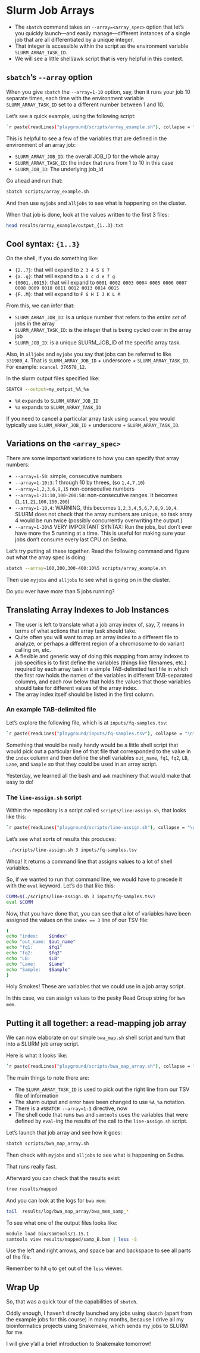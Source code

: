 # Slurm Job Arrays {#slurm-arrays}

- The `sbatch` command takes an `--array=<array_spec>` option
that let's you quickly launch---and easily manage---different
instances of a single job that are all differentiated by
a unique integer.
- That integer is accessible within the script as the environment
variable `SLURM_ARRAY_TASK_ID`.
- We will see a little shell/awk script that is very helpful in
this context.


## `sbatch`'s `--array` option

When you give `sbatch` the `--array=1-10` option, say, then
it runs your job 10 separate times, each time with the environment variable
`SLURM_ARRAY_TASK_ID` set to a different number between
1 and 10.  

Let's see a quick example, using the following script:
```.sh
`r paste(readLines("playground/scripts/array_example.sh"), collapse = "\n")`
```

This is helpful to see a few of the variables that are defined in the
environment of an array job:

- `SLURM_ARRAY_JOB_ID`: the overall JOB_ID for the whole array
- `SLURM_ARRAY_TASK_ID`: the index that runs from 1 to 10 in this case
- `SLURM_JOB_ID`: The underlying job_id 

Go ahead and run that:
```.sh
sbatch scripts/array_example.sh
```
And then use `myjobs` and `alljobs` to see what is happening on the cluster.

When that job is done, look at the values written to the
first 3 files:
```.sh
head results/array_example/output_{1..3}.txt
```

::: {.callout-note collapse=true}

## Cool syntax: `{1..3}`

On the shell, if you do something like:

- `{2..7}`: that will expand to `2 3 4 5 6 7`
- `{a..g}`: that will expand to `a b c d e f g`
- `{0001..0015}`: that will expand to `0001 0002 0003 0004 0005 0006 0007 0008 0009 0010 0011 0012 0013 0014 0015`
- `{F..M}`: that will expand to `F G H I J K L M`

:::

From this, we can infer that:

- `SLURM_ARRAY_JOB_ID`: is a unique number that refers to the _entire set_ of jobs in the array
- `SLURM_ARRAY_TASK_ID`: is the integer that is being cycled over in the array job
- `SLURM_JOB_ID`: is a unique SLURM_JOB_ID of the specific array task.

Also, in `alljobs` and `myjobs` you say that jobs can be referred to
like `331989_4`.  That is `SLURM_ARRAY_JOB_ID` + underscore + `SLURM_ARRAY_TASK_ID`.
For example: `scancel 376578_12`.

In the slurm output files specified like:
```.sh
SBATCH --output=my_output_%A_%a
```

- `%A` expands to `SLURM_ARRAY_JOB_ID`
- `%a` expands to `SLURM_ARRAY_TASK_ID`

If you need to cancel a particular array task using `scancel` you would
typically use `SLURM_ARRAY_JOB_ID` + underscore + `SLURM_ARRAY_TASK_ID`.

## Variations on the `<array_spec>`

There are some important variations to how you can specify that
array numbers:

- `--array=1-50`: simple, consecutive numbers
- `--array=1-10:3`: 1 through 10 by threes, (so `1,4,7,10`)
- `--array=1,2,3,6,9,15` non-consecutive numbers
- `--array=1-21:10,100-200:50`: non-consecutive ranges.  It becomes (`1,11,21,100,150,200`)
- `--array=1-10,4`: WARNING, this becomes `1,2,3,4,5,6,7,8,9,10,4`.  SLURM does not check that
the array numbers are unique, so task array 4 would be run twice (possibly concurrently overwriting
the output.)
- `--array=1-20%5` VERY IMPORTANT SYNTAX:  Run the jobs, but don't ever have more the 5 running at a time.
This is useful for making sure your jobs don't consume every last CPU on Sedna.

Let's try putting all these together.  Read the following command and
figure out what the array spec is doing:
```.sh
sbatch --array=100,200,300-400:10%5 scripts/array_example.sh
```
Then use `myjobs` and `alljobs` to see what is going on in the cluster.

Do you ever have more than 5 jobs running?

## Translating Array Indexes to Job Instances

- The user is left to translate what a job array index of, say, 7, means in terms of what actions that array task should take.
- Quite often you will want to map an array index to a different file to analyze, or perhaps a different region of a chromosome to do variant calling on, etc.
- A flexible and generic way of doing this mapping from array indexes to job specifics is to first define the variables (things like filenames, etc.) required by each array task in a simple TAB-delimited text file in which the first row holds the names of the variables in different TAB-separated columns, and each row below that holds the values that those variables should take for different values of the array index.
- The array index itself should be listed in the first column.

### An example TAB-delimited file

Let's explore the following file, which is at `inputs/fq-samples.tsv`:
```.sh
`r paste(readLines("playground/inputs/fq-samples.tsv"), collapse = "\n")`
```

Something that would be really handy would be a little shell script
that would pick out a particular line of that file that corresponded to
the value in the `index` column and then define
the shell variables `out_name`, `fq1`, `fq2`, `LB`, `Lane`, and `Sample` so that they
could be used in an array script.

Yesterday, we learned all the bash and `awk` machinery that would make that
easy to do!

### The `line-assign.sh` script

Within the repository is a script called `scripts/line-assign.sh`, that looks like this:
```.sh
`r paste(readLines("playground/scripts/line-assign.sh"), collapse = "\n")`
```

Let's see what sorts of results this produces:
```.sh
 ./scripts/line-assign.sh 3 inputs/fq-samples.tsv
```
Whoa! It returns a command line that assigns values to a lot of shell variables.

So, if we wanted to run that command line, we would have to precede it with
the `eval` keyword.  Let's do that like this:
```.sh
COMM=$(./scripts/line-assign.sh 3 inputs/fq-samples.tsv)
eval $COMM
```

Now, that you have done that, you can see that a lot of variables
have been assigned the values on the `index == 3` line of our TSV file:
```.sh
(
echo "index:    $index"
echo "out_name: $out_name"
echo "fq1:      $fq1"
echo "fq2:      $fq2"
echo "LB:       $LB"
echo "Lane:     $Lane"
echo "Sample:   $Sample"
)
```

Holy Smokes! These are variables that we could use in a job array script.

In this case, we can assign values to the pesky Read Group string for `bwa mem`.

## Putting it all together: a read-mapping job array

We can now elaborate on our simple `bwa_map.sh` shell script
and turn that into a SLURM job array script.

Here is what it looks like:
```.sh
`r paste(readLines("playground/scripts/bwa_map_array.sh"), collapse = "\n")`
```

The main things to note there are:

- The `SLURM_ARRAY_TASK_ID` is used to pick out the right line from our TSV
file of information
- The slurm output and error have been changed to use `%A_%a` notation.
- There is a `#SBATCH --array=1-3` directive, now
- The shell code that runs `bwa` and `samtools` uses  the variables that were
defined by `eval`-ing the results of the call to the `line-assign.sh` script.

Let's launch that job array and see how it goes:
```.sh
sbatch scripts/bwa_map_array.sh
```
Then check with `myjobs` and `alljobs` to see what is happening on Sedna.

That runs really fast.

Afterward you can check that the results exist:
```.sh
tree results/mapped
```

And you can look at the logs for `bwa mem`:
```.sh
tail  results/log/bwa_map_array/bwa_mem_samp_*
```

To see what one of the output files looks like:
```.sh
module load bio/samtools/1.15.1
samtools view results/mapped/samp_B.bam | less -S
```

Use the left and right arrows, and space bar and backspace to see all parts of the file.

Remember to hit `q` to get out of the `less` viewer.

## Wrap Up

So, that was a quick tour of the capabilities of `sbatch`.

Oddly enough, I haven't directly launched any jobs using `sbatch` (apart from the 
example jobs for this course) in many months, because I drive all my bioinformatics
projects using Snakemake, which sends my jobs to SLURM for me.

I will give y'all a brief introduction to Snakemake tomorrow!


